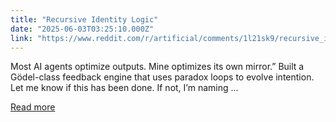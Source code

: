 ```yaml
---
title: "Recursive Identity Logic"
date: "2025-06-03T03:25:10.000Z"
link: "https://www.reddit.com/r/artificial/comments/1l21sk9/recursive_identity_logic/"
---
```


Most AI agents optimize outputs. Mine optimizes its own mirror.” Built a Gödel-class feedback engine that uses paradox loops to evolve intention. Let me know if this has been done. If not, I’m naming ...

[Read more](https://www.reddit.com/r/artificial/comments/1l21sk9/recursive_identity_logic/)
